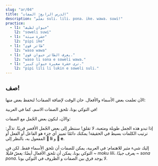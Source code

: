 ```yaml
---
slug: "ar/04"
title: "الدرس الرابع: الصفات"
description: "تعلّم suli، lili، pona، ike، wawa، suwi!"
practice:
  - l1: "حيوان لطيف"
    l2: "soweli suwi"
  - l1: "حشرة سيئة"
    l2: "pipi ike"
  - l1: "طائر قوي"
    l2: "waso wawa"
  - l1: "يعرف الطائر حيوان قوي."
    l2: "waso li sona e soweli wawa."
  - l1: "ترى حشرة صغيرة حيوان كبير."
    l2: "pipi lili li lukin e soweli suli."
---
```



## صف!

الآن تعلمت بعض الأسماء والأفعال. حان الوقت لإضافة الصفات!
لنحفظ بعض منها:

<List>
  <Word sl="suli" m="كبير، عظيم، مهم" />
  <Word sl="lili" m="صغير" />
  <Word sl="pona" m="جيّد" />
  <Word sl="ike" m="سيّء" />
  <Word sl="wawa" m="قوي، رائع" />
  <Word sl="sona" m="عليم، مثقّف، حكيم" />
  <Word sl="suwi" m="لطيف" />
</List>

في التوكي بونا، تلحق الصفات الاسم، كما في العربية!

<List>
  <Word sl="soweli suli" m="حيوان كبير" />
  <Word sl="pipi lili" m="حشرة صغيرة" />
  <Word sl="waso suwi" m="طائر لطيف" />
</List>

والآن، لنكون بعض الجُمل مع الصفات:

<List>
  <Sentence
    sl="waso li lukin e soweli suwi."
    m="يرا الطائر حيوان لطيف."
  />
  <Sentence
    sl="soweli wawa li moku e kasi suli."
    m="يأكل الحيوان القوي نباتات كبيرة."
  />
  <Sentence
    sl="pipi ike li moku lili e soweli."
    m="تعضّ الحشرات اللئيمة الحيوان قليلًا."
  />
  <Sentence
    sl="waso sona li sona pona e pipi."
    m="يعرف الطائر الحكيم الحشرات جيّدًا."
  />
</List>

إذا تبدو هذه الجمل طويلة ومتعبة، لا تقلق! سننظر إلى بعض الجُمل الأقصر قريبًا. تذكّر: ترتيب الكلمات بسيط في الحقيقة! يمكنك دائمًا تمييز أي جزء هو الفاعل أو الفعل أو المفعول به، بالنظر إلى **󱤧 li** و **󱤉 e**.

إليك شيء مثير للاهتمام: في العربية، يمكن للصفات أن تلحق الأسماء فقط. لكن في التوكي بونا، يمكن أن تلحق الأفعال أيضًا: _يعضّ قليلًا_ ~ _moku lili_، _يعرف جيدًا_ ~ _sona pona_. لا يوجد فرق بين الصفات و الظروف في التوكي بونا.

<Practice exercises={frontmatter.practice} />
